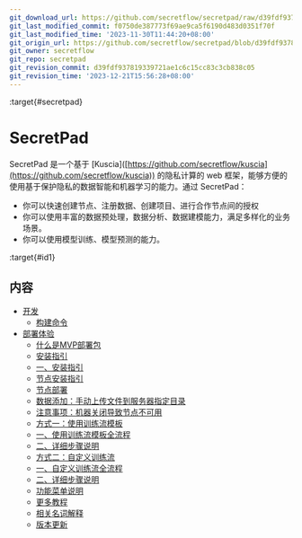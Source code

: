 ```yaml
---
git_download_url: https://github.com/secretflow/secretpad/raw/d39fdf937819339721ae1c6c15cc83c3cb838c05/docs/index.rst
git_last_modified_commit: f0750de387773f69ae9ca5f6190d483d0351f70f
git_last_modified_time: '2023-11-30T11:44:20+08:00'
git_origin_url: https://github.com/secretflow/secretpad/blob/d39fdf937819339721ae1c6c15cc83c3cb838c05/docs/index.rst
git_owner: secretflow
git_repo: secretpad
git_revision_commit: d39fdf937819339721ae1c6c15cc83c3cb838c05
git_revision_time: '2023-12-21T15:56:28+08:00'
---
```


:target{#secretpad}

# SecretPad

SecretPad 是一个基于 \[Kuscia]\([https://github.com/secretflow/kuscia](https://github.com/secretflow/kuscia)) 的隐私计算的 web 框架，能够方便的使用基于保护隐私的数据智能和机器学习的能力。通过 SecretPad：

- 你可以快速创建节点、注册数据、创建项目、进行合作节点间的授权
- 你可以使用丰富的数据预处理，数据分析、数据建模能力，满足多样化的业务场景。
- 你可以使用模型训练、模型预测的能力。

:target{#id1}

## 内容

<TableOfContents>


  - [开发](development/index.mdx)
    - [构建命令](development/build_secretpad_cn.mdx)
  - [部署体验](deployment_experience/index.mdx)
    - [什么是MVP部署包](deployment_experience/deployment_package.mdx)
    - [安装指引](deployment_experience/platform_installation_guidelines.mdx)
    - [一、安装指引](deployment_experience/platform_installation_guidelines.mdx#id2)
    - [节点安装指引](deployment_experience/node_installation_guidelines.mdx)
    - [节点部署](deployment_experience/node_installation_guidelines.mdx#id2)
    - [数据添加：手动上传文件到服务器指定目录](deployment_experience/node_installation_guidelines.mdx#id4)
    - [注意事项：机器关闭导致节点不可用](deployment_experience/node_installation_guidelines.mdx#id5)
    - [方式一：使用训练流模板](deployment_experience/pipeline_template.mdx)
    - [一、使用训练流模板全流程](deployment_experience/pipeline_template.mdx#id2)
    - [二、详细步骤说明](deployment_experience/pipeline_template.mdx#id3)
    - [方式二：自定义训练流](deployment_experience/pipeline_custom.mdx)
    - [一、自定义训练流全流程](deployment_experience/pipeline_custom.mdx#id2)
    - [二、详细步骤说明](deployment_experience/pipeline_custom.mdx#id3)
    - [功能菜单说明](deployment_experience/menu_description.mdx)
    - [更多教程](deployment_experience/more_tutorials/index.mdx)
    - [相关名词解释](deployment_experience/definition.mdx)
    - [版本更新](deployment_experience/version_update/index.mdx)
</TableOfContents>
